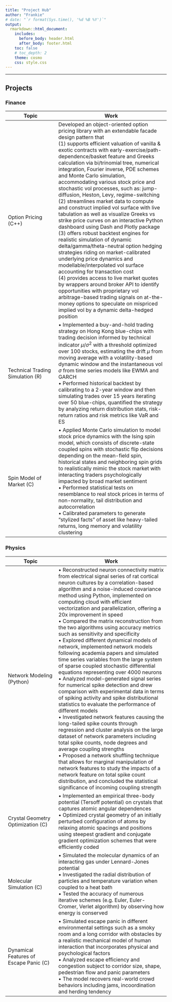 ```yaml
---
title: "Project Hub"
author: "Frankie"
# date: "`r format(Sys.time(), '%d %B %Y')`"
output:
  rmarkdown::html_document:
    includes:
      before_body: header.html
      after_body: footer.html
    toc: false
    # toc_depth: 2
    theme: cosmo
    css: style.css
---
```


***************************************

<!-- <main> -->

<!-- ## This site -->

<!-- This is a project hub that hosts my computing projects and classworks, which span physics, computer science and finance. Links below redirect to the GitHub repos. -->

<!-- *************************************** -->

## Projects

### Finance

| Topic | Work |
| ----- | ----------- |
| Option Pricing (C++) | Developed an object-oriented option pricing library with an extendable facade design pattern that<br>(1) supports efficient valuation of vanilla & exotic contracts with early-exercise/path-dependence/basket feature and Greeks calculation via bi/trinomial tree, numerical integration, Fourier inverse, PDE schemes and Monte Carlo simulation, accommodating various stock price and stochastic vol processes, such as: jump-diffusion, Heston, Levy, regime-switching<br>(2) streamlines market data to compute and construct implied vol surface with live tabulation as well as visualize Greeks vs strike price curves on an interactive Python dashboard using Dash and Plotly package<br>(3) offers robust backtest engines for realistic simulation of dynamic delta/gamma/theta-neutral option hedging strategies riding on market-calibrated underlying price dynamics and modellable/interpolated vol surface accounting for transaction cost<br>(4) provides access to live market quotes by wrappers around broker API to identify opportunities with proprietary vol arbitrage-based trading signals on at-the-money options to speculate on mispriced implied vol by a dynamic delta-hedged position |
| Technical Trading Simulation (R) | • Implemented a buy-and-hold trading strategy on Hong Kong blue-chips with trading decision informed by technical indicator $\mu/\sigma^2$ with a threshold optimized over 100 stocks, estimating the drift $\mu$ from moving average with a volatility-based dynamic window and the instantaneous vol $\sigma$ from time series models like EWMA and GARCH<br>• Performed historical backtest by calibrating to a 2-year window and then simulating trades over 15 years iterating over 50 blue-chips, quantified the strategy by analyzing return distribution stats, risk-return ratios and risk metrics like VaR and ES |
| Spin Model of Market (C) | • Applied Monte Carlo simulation to model stock price dynamics with the Ising spin model, which consists of discrete-state coupled spins with stochastic flip decisions depending on the mean-field spin, historical states and neighboring spin grids to realistically mimic the stock market with interacting traders psychologically impacted by broad market sentiment<br>• Performed statistical tests on resemblance to real stock prices in terms of non-normality, tail distribution and autocorrelation<br>• Calibrated parameters to generate “stylized facts” of asset like heavy-tailed returns, long memory and volatility clustering<br> |

### Physics

| Topic | Work |
| ----- | ----------- |
| Network Modeling (Python) | • Reconstructed neuron connectivity matrix from electrical signal series of rat cortical neuron cultures by a correlation-based algorithm and a noise-induced covariance method using Python, implemented on computing cloud with efficient vectorization and parallelization, offering a 20x improvement in speed<br>• Compared the matrix reconstruction from the two algorithms using accuracy metrics such as sensitivity and specificity<br>• Explored different dynamical models of network, implemented network models following academia papers and simulated time series variables from the large system of sparse coupled stochastic differential equations representing over 4000 neurons<br>• Analyzed model-generated signal series for numerical spike detection and drew comparison with experimental data in terms of spiking activity and spike distributional statistics to evaluate the performance of different models<br>• Investigated network features causing the long-tailed spike counts through regression and cluster analysis on the large dataset of network parameters including total spike counts, node degrees and average coupling strengths<br>• Proposed a network shuffling technique that allows for marginal manipulation of network features to study the impacts of a network feature on total spike count distribution, and concluded the statistical significance of incoming coupling strength |
| Crystal Geometry Optimization (C) | • Implemented an empirical three-body potential (Tersoff potential) on crystals that captures atomic angular dependences<br>• Optimized crystal geometry of an initially perturbed configuration of atoms by relaxing atomic spacings and positions using steepest gradient and conjugate gradient optimization schemes that were efficiently coded |
| Molecular Simulation (C) | • Simulated the molecular dynamics of an interacting gas under Lennard-Jones potential<br>• Investigated the radial distribution of particles and temperature variation when coupled to a heat bath<br>• Tested the accuracy of numerous iterative schemes (e.g. Euler, Euler-Cromer, Verlet algorithm) by observing how energy is conserved |
| Dynamical Features of Escape Panic (C) | • Simulated escape panic in different environmental settings such as a smoky room and a long corridor with obstacles by a realistic mechanical model of human interaction that incorporates physical and psychological factors<br>• Analyzed escape efficiency and congestion subject to corridor size, shape, pedestrian flow and panic parameters<br>• The model recovers real-world crowd behaviors including jams, incoordination and herding tendency |

<!-- ### Computer Science -->

<!-- | Topic | Work | -->
<!-- | ----- | ----------- | -->
<!-- | Hex game and AI (C++) | • Wrote up an interface for the Hex board game in C++, built upon my graph class and algorithms<br>• Implemented AI game strategies (e.g. Monte Carlo selection of moves, alpha-beta minimax) for human-machine play | -->
<!-- | Graph Algorithms (C++) | • Wrote up a priority queue and graph class in C++<br>• Implemented graph search algorithms, such as Dijkstra's shortest path search and Prim's minimum spanning tree algorithm | -->

<!-- *************************************** -->

<!-- ## Awards -->

<!-- | Award | About | -->
<!-- | ----- | ----------- | -->
<!-- | Dean's Honors List<br>(_CUHK Science Faculty, 2018 & 2019_) |  | -->
<!-- | [InnoTech Scholarship](https://innotechscholarship.hkfyg.org.hk/en/aim-of-the-scholarship/) / HSBC Scholar<br>(_InnoTech Commission & HSBC, 2019_) | (i) Acknowledged my academic achievement in science, devotion to innovation & technology, and passion in making science popular<br>(ii) Sponsored my exchange program to UC Berkeley in Spring 2020<br>[CUHK press release](https://www.cpr.cuhk.edu.hk/en/press_detail.php?id=3015&t=six-cuhk-students-awarded-the-innovation-and-technology-scholarship) [HKEJ report](http://startupbeat.hkej.com/?p=74912) | -->

<!-- *************************************** -->

<!-- ## Certificates -->

<!-- * (_CFA_) Level I Pass -->
<!-- * (_FRM_) Level I Pass -->
<!-- * (_Coursera_) Financial Engineering and Risk Management Part [I](https://www.coursera.org/account/accomplishments/certificate/4QM7VMM6MFA3),[II](https://www.coursera.org/account/accomplishments/certificate/VATN6AHFHQDV) (Columbia University) -->
<!-- * (_Coursera_) [Financial Accounting Fundamentals](https://www.coursera.org/account/accomplishments/certificate/HRYX4A58SDJ3) (University of Virginia) -->
<!-- * (_Coursera_) C++ for C Programmers Part [A](https://www.coursera.org/account/accomplishments/certificate/GE2FSAR58TRZ),[B](https://www.coursera.org/account/accomplishments/certificate/KZUCHSYZDMDM) (UC Santa Cruz) -->

</main>
